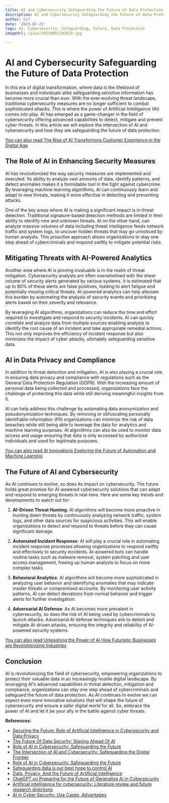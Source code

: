 ```yaml
---
title: AI and Cybersecurity Safeguarding the Future of Data Protection
description: AI and Cybersecurity Safeguarding the Future of Data Protection
author: Usf
date: '2023-07-21'
tags: AI, Cybersecurity, Safeguarding, Future, Data Protection
imageUrl: /pixa/20230801201018.jpg

---
```

# AI and Cybersecurity Safeguarding the Future of Data  Protection

In this  era of digital  transformation,  where  data is the lifeblood of businesses and individuals alike safeguarding sensitive information has become more crucial  than ever. With the ever-evolving threat landscape,  traditional cybersecurity measures are no longer sufficient to combat sophisticated  attacks. This is where the power  of Artificial Intelligence (AI) comes into play. AI has emerged as a  game-changer in the field of cybersecurity offering advanced capabilities to detect,  mitigate and  prevent cyber threats. In this article we will explore the intersection of AI and  cybersecurity and how they are safeguarding  the future of data protection.

[You can also read The Rise of AI Transforming Customer Experience in  the Digital Age](The%20Rise%20of%20AI%20Transforming%20Customer%20Experience%20in%20the%20Digital%20Age)


## The Role of AI in Enhancing Security Measures

AI has revolutionized the way  security measures are implemented and executed. Its  ability to analyze vast amounts of data, identify patterns, and detect anomalies makes  it a formidable tool in  the fight against  cybercrime. By leveraging  machine learning algorithms, AI can continuously learn  and adapt to new threats, making it more effective  in detecting and preventing attacks.

One of the key areas where AI is making  a significant impact is in threat  detection. Traditional signature-based detection methods are limited in their ability to identify new and unknown threats. AI on the other hand, can analyze massive volumes of data including threat intelligence feeds network traffic and system logs, to uncover hidden threats  that may go  unnoticed by human analysts. This proactive approach allows organizations to stay one step ahead of cybercriminals and respond swiftly to mitigate  potential risks.

## Mitigating Threats with AI-Powered Analytics

Another area where AI is proving invaluable is in the realm of threat mitigation. Cybersecurity analysts  are often overwhelmed  with the sheer volume of  security alerts  generated by various systems. It is estimated that up to 90% of these alerts are false  positives, leading to alert fatigue and potentially missing critical threats. AI-powered  analytics can help alleviate this burden by automating the analysis of security events and  prioritizing alerts based on their severity and relevance.

By leveraging AI algorithms, organizations can reduce the time and effort required to investigate and respond to security  incidents.  AI can quickly correlate and analyze data from multiple sources enabling analysts to identify the root cause of an incident and take appropriate remedial actions. This not only improves the efficiency  of incident response but also minimizes the impact  of cyber attacks, ultimately safeguarding sensitive  data.

## AI in Data Privacy and Compliance

In addition to threat detection and mitigation, AI is also  playing a crucial role in ensuring data privacy  and compliance with regulations such as the General Data Protection  Regulation (GDPR). With the increasing amount of personal data being collected and processed, organizations face the challenge of protecting this data while still deriving meaningful insights from it.

AI can help address this challenge by  automating data  anonymization and pseudonymization techniques.  By removing or obfuscating personally identifiable information (PII) organizations can minimize the risk of data breaches  while  still being able to  leverage the data for analytics  and machine learning purposes. AI  algorithms can also be used to monitor data access and usage ensuring that data is only accessed by authorized individuals  and used  for legitimate purposes.

[You can also read AI Innovations Exploring the Future of Automation and Machine Learning](AI%20Innovations%20Exploring%20the%20Future%20of%20Automation%20and%20Machine%20Learning)


## The Future of AI and Cybersecurity

As AI continues to evolve, so does  its impact on cybersecurity. The  future holds great promise for  AI-powered cybersecurity solutions that can adapt and respond to emerging threats in  real-time. Here are some key trends and developments to watch out for:

1. **AI-Driven Threat Hunting**: AI algorithms  will become more proactive in hunting down threats by continuously analyzing network traffic, system logs, and other data  sources for suspicious  activities. This will enable organizations to  detect and respond to  threats before they can cause significant  damage.

2. **Automated Incident Response**: AI will play a crucial role in automating incident response processes allowing organizations to respond  swiftly and effectively  to security incidents. AI-powered bots can handle routine tasks such as malware removal, system patching and user access management, freeing up human analysts  to focus on more complex tasks.

3. **Behavioral  Analytics**:  AI algorithms will  become more sophisticated  in analyzing user behavior and identifying anomalies that may indicate insider threats or compromised accounts. By monitoring user activity patterns, AI can  detect deviations from normal  behavior and trigger alerts for further investigation.

4. **Adversarial  AI Defense**: As AI  becomes more prevalent in cybersecurity, so does the risk  of AI being used by cybercriminals to launch attacks. Adversarial AI  defense techniques aim to detect and mitigate AI-driven  attacks, ensuring  the  integrity and reliability of AI-powered security systems.

[You can also read Unleashing the Power of AI How Futuristic Businesses are Revolutionizing Industries](Unleashing%20the%20Power%20of%20AI%20How%20Futuristic%20Businesses%20are%20Revolutionizing%20Industries)


## Conclusion

AI is revolutionizing the field of cybersecurity, empowering organizations to protect their valuable data in an increasingly hostile digital landscape. By  leveraging AI's  advanced  capabilities in threat detection,  mitigation and compliance, organizations can  stay one step ahead of cybercriminals and safeguard the future of data protection. As AI  continues to evolve we can expect even more  innovative solutions that will shape the future of cybersecurity and ensure a safer digital world for all. So,  embrace the power of AI and  let it be your ally in the battle against  cyber threats.

**References:**

- [Securing the Future: Role of Artificial Intelligence in Cybersecurity and Data Privacy](https://blogs.sap.com/2023/06/25/securing-the-future-role-of-artificial-intelligence-in-cybersecurity-and-data-privacy/)
- [The Future Of Data Security: Staying  Ahead Of AI](https://www.forbes.com/sites/forbestechcouncil/2023/05/26/the-future-of-data-security-staying-ahead-of-ai/?sh=24a5609614e3)
- [Role of AI in Cybersecurity: Safeguarding the Future](https://www.c-sharpcorner.com/article/role-of-ai-in-cybersecurity-safeguarding-the-future/)
- [The Intersection of AI and Cybersecurity: Safeguarding the Digital Frontier](https://www.linkedin.com/pulse/intersection-ai-cybersecurity-safeguarding-digital)
- [Role of AI  in Cybersecurity: Safeguarding the Future](https://medium.com/@bakshiharsh55/role-of-ai-in-cybersecurity-safeguarding-the-future-3d9065c7624e)
- [Safeguarding data is  our best  hope to  control AI](https://cyberscoop.com/safeguarding-data-is-our-best-hope-to-control-ai/)
- [Data, Privacy, And the Future of Artificial Intelligence](https://www.cyberdefensemagazine.com/data-privacy/)
- [ChatGPT  on Preparing for the Future of Generative AI in Cybersecurity](https://www.forcepoint.com/blog/insights/chatgpt-future-generative-ai-cybersecurity)
- [Artificial intelligence for cybersecurity: Literature  review and future research directions](https://www.sciencedirect.com/science/article/pii/S1566253523001136)
- [AI in Cyber Security: Use Cases, Advantages](https://www.knowledgehut.com/blog/security/ai-in-cyber-security)